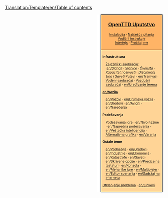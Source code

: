 <noinclude>[[Translation:Template/en/Table of contents]]</noinclude><noinclude></noinclude>
<div style="float:right; padding-left:12px; background:#ffffff;">
<div style="border:1px solid #000000; background:#ffb466; padding:5px; -moz-border-radius-topleft:5px; -moz-border-radius-topright:5px; font-size: 12pt;">
<center><strong><font size="3">[[sr/Manual/Main Page|OpenTTD Uputstvo]]</font></strong></center>
<div style="font-size: 8pt; text-align: center;">
[[sr/Manual/Instalacija|Instalacija]] &middot; 
[[sr/Archive/Community/Najčešća pitanja|Najčešća pitanja]]<br />
[[sr/Manual/Tutorial/Main Page|Vodiči i instrukcje]]<br />
[[sr/Interfejs|Interfejs]] &middot; 
[[en/Readme.txt|Pročitaj me]]
</div>
</div>
<div style="border:1px solid black; border-top-width: 0px; background:#ffd496; padding:5px; -moz-border-radius-bottomleft:5px; -moz-border-radius-bottomright:8px; font-size: 8pt;">

<div style="width: 186px">
'''Infrastruktura'''
<div style="margin-left:10px;">
[[en/Manual/Railway construction|Železnički saobraćaj]]: <br />
:''[[en/Signali]]'' &middot; ''[[en/Manual/Railway station|Stanice]]'' &middot; ''[[en/Community/Junctionary/Junction|Čvorišta]]'' &middot; ''[[en/Community/Railway Designs|Kapacitet nosivosti]]'' &middot; ''[[en/Community/Rail Designs|Dizajniranj šina i Saveti]]''
[[en/Manual/Roadway construction|Putevi]] &middot; [[en/Tramvaji]] &middot; [[en/Manual/Waterway construction|Vodeni saobraćaj]] &middot; [[en/Manual/Airport construction|Vazdušni saobraćaj]] &middot; [[en/Uređivanje terena]]
</div>
</div>

<div style="width: 186px">
'''[[en/Vozila]]'''
<div style="margin-left:10px;">
[[en/Vozovi]] &middot; [[en/Drumska vozila]] &middot; [[en/Brodovi]] &middot;
[[en/Avioni]] &middot; [[en/Naređenja]]
</div>
</div>

<div style="width: 186px">
'''Podešavanja'''
<div style="margin-left:10px;">
[[en/Manual/Game options window|Podešavanja igre]] &middot; [[en/Nivoi težine]] &middot; [[en/Napredna podešavanja]] &middot; [[en/Veštačka inteligencija]] &middot;
[[en/Manual/NewGRF|Alternativna grafika]] &middot; [[en/Varanja]]
</div>
</div>

<div style="width: 186px">
'''Ostale teme'''<br />
<div style="margin-left:10px;">
[[en/Podneblja]] &middot; [[en/Gradovi]] &middot; [[en/Industrije]] &middot; [[en/Ekonomija]] &middot;
[[en/Katastrofe]] &middot; [[en/Saveti]] &middot;
[[en/Skrivene opcije]] &middot; [[en/Prečice na tastaturi]] &middot;
[[en/Konzola]] &middot; [[en/Mehanike igre]] &middot;
[[en/Multiplejer]] &middot; [[en/Editor scenarija]] &middot;
[[en/Sadržaj na internetu]]
</div>
</div>

[[en/Archive/Manual/Troubleshooting|Otklanjanje problema]] &middot; [[en/Linkovi]]
</div>
</div>
<includeonly>[[Category:sr/Uputstvo|{{PAGENAME}}]]</includeonly>